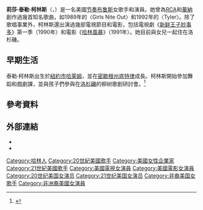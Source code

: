 {{noteTA
|G1=Musuc
|G2=Movie
|G3=Tv
|G4=Show
}}
{{Infobox entertainer
| type                = 女歌手
| name                = 泰勒·柯林斯
| foreignname         = Tyler Collins
| background          = solo_singer
| birth_name          = 莉莎·泰勒·柯林斯<br>（Lisa Tyler Collins）
| alias               = 
| birth_date          = {{Birth date and age|1966|10|29|mf=y}}
| death_date          = 
| origin              = 美國[[紐約市|紐約市]][[哈莱姆|哈莱姆]]
| instrument          = 人聲
| genre               = [[当代节奏布鲁斯|节奏布鲁斯]]，[[流行_(音樂類型)|流行]]，[[成人当代音乐|成人当代]]
| occupation          = 歌手，詞曲作家
| years_active        = 1987年至今
| label               = [[RCA唱片|RCA]]<br/>[[華納唱片|華納]]
| associated_acts     = [[史蒂维·旺德|史蒂维·旺德]]，[[地下數字|地下數字]]，[[特文·坎貝爾|特文·坎貝爾]]
| website             = 
| current_members     = 
| past_members        = 
}}
'''莉莎·泰勒·柯林斯'''（{{lang-en|Lisa Tyler Collins}}，{{bd|1966年|10月29日}}）是一名美國[[当代节奏布鲁斯|节奏布鲁斯]]女歌手和演員。她曾為[[RCA唱片|RCA]]和[[華納唱片|華納]]創作過幾首知名歌曲，如1989年的〈Girls Nite Out〉和1992年的〈Tyler〉。除了歌唱事業外，柯林斯還出演過幾部電視節目和電影，包括電視劇《[[新鲜王子妙事多|新鲜王子妙事多]]》第一季（1990年）和電影《[[哈林風暴|哈林風暴]]》（1991年）。她目前與女兒一起住在洛杉磯。

== 早期生活 ==
泰勒·柯林斯出生於[[紐約市|紐約市]][[哈莱姆|哈莱姆]]，並在[[密歇根州|密歇根州]][[底特律|底特律]]成長。柯林斯開始參加舞蹈和戲劇課，並與孩子們參與在[[洛杉磯|洛杉磯]]的柳树歌剧研討會。<ref name="disneybio">{{cite web|url=http://disney.go.com/DisneyRecords/Biographies/Collins_Bio.html|title=Biography of Tyler Collins|publisher=Disney Online|accessdate=2020-11-09|archive-date=2012-10-09|archive-url=https://web.archive.org/web/20121009133351/http://disney.go.com/DisneyRecords/Biographies/Collins_Bio.html|dead-url=no}}</ref>

== 參考資料 ==
{{Reflist|30em}}

== 外部連結 ==
*{{Allmusic|class=artist|id=p12586}}
*{{IMDb name|id=0172730}}

{{Authority control}}

{{DEFAULTSORT:Collins, Tyler}}
[[Category:哈林人|Category:哈林人]]
[[Category:20世紀美國歌手|Category:20世紀美國歌手]]
[[Category:美國女性企業家|Category:美國女性企業家]]
[[Category:21世紀美國歌手|Category:21世紀美國歌手]]
[[Category:美國電視女演員|Category:美國電視女演員]]
[[Category:美國電影女演員|Category:美國電影女演員]]
[[Category:20世纪美国女演员|Category:20世纪美国女演员]]
[[Category:21世纪美国女演员|Category:21世纪美国女演员]]
[[Category:非裔美国女歌手|Category:非裔美国女歌手]]
[[Category:非洲裔美國女演員|Category:非洲裔美國女演員]]